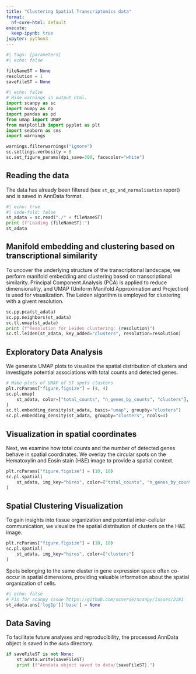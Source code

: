 ```yaml
---
title: "Clustering Spatial Transcriptomics data"
format:
  nf-core-html: default
execute:
  keep-ipynb: true
jupyter: python3
---
```


```python
#| tags: [parameters]
#| echo: false

fileNameST = None
resolution = 1
saveFileST = None
```

```python
#| echo: false
# Hide warnings in output html.
import scanpy as sc
import numpy as np
import pandas as pd
from umap import UMAP
from matplotlib import pyplot as plt
import seaborn as sns
import warnings

warnings.filterwarnings("ignore")
sc.settings.verbosity = 0
sc.set_figure_params(dpi_save=300, facecolor="white")
```

## Reading the data
The data has already been filtered (see `st_qc_and_normalisation` report) and is saved in AnnData format.

```python
#| echo: true
#| code-fold: false
st_adata = sc.read("./" + fileNameST)
print (f"Loading {fileNameST}:")
st_adata
```

## Manifold embedding and clustering based on transcriptional similarity

To uncover the underlying structure of the transcriptional landscape, we perform manifold embedding and clustering based on transcriptional similarity. Principal Component Analysis (PCA) is applied to reduce dimensionality, and UMAP (Uniform Manifold Approximation and Projection) is used for visualization. The Leiden algorithm is employed for clustering with a givent resolution.

```python
sc.pp.pca(st_adata)
sc.pp.neighbors(st_adata)
sc.tl.umap(st_adata)
print (f"Resolution for Leiden clustering: {resolution}")
sc.tl.leiden(st_adata, key_added="clusters", resolution=resolution)
```

## Exploratory Data Analysis

We generate UMAP plots to visualize the spatial distribution of clusters and investigate potential associations with total counts and detected genes.

```python
# Make plots of UMAP of ST spots clusters
plt.rcParams["figure.figsize"] = (4, 4)
sc.pl.umap(
    st_adata, color=["total_counts", "n_genes_by_counts", "clusters"], wspace=0.4
)
sc.tl.embedding_density(st_adata, basis="umap", groupby="clusters")
sc.pl.embedding_density(st_adata, groupby="clusters", ncols=4)
```

## Visualization in spatial coordinates

Next, we examine how total counts and the number of detected genes behave in spatial coordinates. We overlay the circular spots on the Hematoxylin and Eosin stain (H&E) image to provide a spatial context.

```python
plt.rcParams["figure.figsize"] = (10, 10)
sc.pl.spatial(
    st_adata, img_key="hires", color=["total_counts", "n_genes_by_counts"]
)
```

## Spatial Clustering Visualization

To gain insights into tissue organization and potential inter-cellular communication, we visualize the spatial distribution of clusters on the H&E image.

```python
plt.rcParams["figure.figsize"] = (10, 10)
sc.pl.spatial(
    st_adata, img_key="hires", color=["clusters"]
)
```

Spots belonging to the same cluster in gene expression space often co-occur in spatial dimensions, providing valuable information about the spatial organization of cells.

```python
#| echo: false
# Fix for scanpy issue https://github.com/scverse/scanpy/issues/2181
st_adata.uns['log1p']['base'] = None
```

## Data Saving

To facilitate future analyses and reproducibility, the processed AnnData object is saved in the `data` directory.

```python
if saveFileST is not None:
    st_adata.write(saveFileST)
    print (f"Anndata object saved to data/{saveFileST}.")
```
